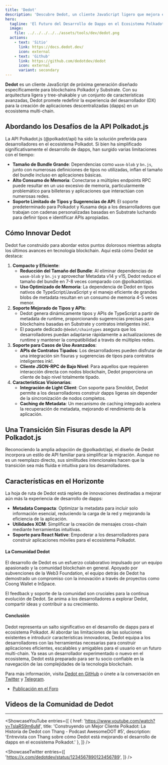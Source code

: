 ```yaml
---
title: 'Dedot'
description: 'Descubre Dedot, un cliente JavaScript ligero que mejora el desarrollo de dapps para Polkadot y blockchains basadas en Substrate.'
hero:
  tagline: 'El Futuro del Desarrollo de Dapps en el Ecosistema Polkadot.'
  image: 
    file: ../../../../../assets/tools/dev/dedot.png
  actions:
    - text: 'Sitio'
      link: https://docs.dedot.dev/
      icon: external
    - text: 'Github'
      link: https://github.com/dedotdev/dedot
      icon: external
      variant: secondary
---
```

    

**Dedot** es un cliente JavaScript de próxima generación diseñado específicamente para blockchains Polkadot y Substrate. Con su arquitectura ligera y tree-shakable y un conjunto de características avanzadas, Dedot promete redefinir la experiencia del desarrollador (DX) para la creación de aplicaciones descentralizadas (dapps) en un ecosistema multi-chain.

## Abordando los Desafíos de la API Polkadot.js
La API Polkadot.js (@polkadot/api) ha sido la solución preferida para desarrolladores en el ecosistema Polkadot. Si bien ha simplificado significativamente el desarrollo de dapps, han surgido varias limitaciones con el tiempo:

- **Tamaño de Bundle Grande**: Dependencias como `wasm-blob` y `bn.js`, junto con numerosas definiciones de tipos no utilizadas, inflan el tamaño del bundle incluso en aplicaciones básicas.
- **Alto Consumo de Memoria**: Conectarse a múltiples endpoints RPC puede resultar en un uso excesivo de memoria, particularmente problemático para billeteras y aplicaciones que interactúan con numerosas redes.
- **Soporte Limitado de Tipos y Sugerencias de API**: El soporte predeterminado para Polkadot y Kusama deja a los desarrolladores que trabajan con cadenas personalizadas basadas en Substrate luchando para definir tipos e identificar APIs apropiadas.

## Cómo Innovar Dedot
Dedot fue construido para abordar estos puntos dolorosos mientras adopta los últimos avances en tecnología blockchain. Aquí está cómo Dedot se destaca:

1. **Compacto y Eficiente**:
    - **Reducción del Tamaño del Bundle**: Al eliminar dependencias de `wasm-blob` y `bn.js` y aprovechar Metadata v14 y v15, Dedot reduce el tamaño del bundle en 7-8 veces comparado con @polkadot/api.
    - **Uso Optimizado de Memoria**: La dependencia de Dedot en tipos nativos de TypeScript/JavaScript y el manejo eficiente de grandes blobs de metadata resultan en un consumo de memoria 4-5 veces menor.
2. **Soporte Mejorado de Tipos y APIs**:
    - Dedot genera dinámicamente tipos y APIs de TypeScript a partir de metadata de runtime, proporcionando sugerencias precisas para blockchains basadas en Substrate y contratos inteligentes ink!.
    - El paquete dedicado `@dedot/chaintypes` asegura que los desarrolladores puedan adaptarse rápidamente a actualizaciones de runtime y mantener la compatibilidad a través de múltiples redes.
3. **Soporte para Casos de Uso Avanzados**:
    - **APIs de Contratos Tipados**: Los desarrolladores pueden disfrutar de una integración sin fisuras y sugerencias de tipos para contratos inteligentes ink!.
    - **Cliente JSON-RPC de Bajo Nivel**: Para aquellos que requieren interacción directa con nodos blockchain, Dedot proporciona un cliente de bajo nivel totalmente tipado.
4. **Características Visionarias**:
    - **Integración de Light Client**: Con soporte para Smoldot, Dedot permite a los desarrolladores construir dapps ligeras sin depender de la sincronización de nodos completos.
    - **Caching de Metadata**: Un mecanismo de caching integrado acelera la recuperación de metadata, mejorando el rendimiento de la aplicación.

## Una Transición Sin Fisuras desde la API Polkadot.js
Reconociendo la amplia adopción de @polkadot/api, el diseño de Dedot incorpora un estilo de API familiar para simplificar la migración. Aunque no es un reemplazo directo, sus similitudes intencionales hacen que la transición sea más fluida e intuitiva para los desarrolladores.

## Características en el Horizonte
La hoja de ruta de Dedot está repleta de innovaciones destinadas a mejorar aún más la experiencia de desarrollo de dapps:

- **Metadata Compacta**: Optimizar la metadata para incluir solo información esencial, reduciendo la carga de la red y mejorando la eficiencia de la aplicación.
- **Utilidades XCM**: Simplificar la creación de mensajes cross-chain mediante herramientas intuitivas.
- **Soporte para React Native**: Empoderar a los desarrolladores para construir aplicaciones móviles para el ecosistema Polkadot.

#### La Comunidad Dedot
El desarrollo de Dedot es un esfuerzo colaborativo impulsado por un equipo apasionado y la comunidad blockchain en general. Apoyado por subvenciones de la Web3 Foundation, el equipo detrás de Dedot ha demostrado un compromiso con la innovación a través de proyectos como Coong Wallet e InSpace.

El feedback y soporte de la comunidad son cruciales para la continua evolución de Dedot. Se anima a los desarrolladores a explorar Dedot, compartir ideas y contribuir a su crecimiento.

#### Conclusión
Dedot representa un salto significativo en el desarrollo de dapps para el ecosistema Polkadot. Al abordar las limitaciones de las soluciones existentes e introducir características innovadoras, Dedot equipa a los desarrolladores con las herramientas necesarias para construir aplicaciones eficientes, escalables y amigables para el usuario en un futuro multi-chain. Ya seas un desarrollador experimentado o nuevo en el ecosistema, Dedot está preparado para ser tu socio confiable en la navegación de las complejidades de la tecnología blockchain.

Para más información, visita [Dedot en GitHub](https://github.com/dedotdev/dedot) o únete a la conversación en [Twitter](https://twitter.com/realsinzii) y [Telegram](https://t.me/realsinzii).

- [Publicación en el Foro](https://forum.polkadot.network/t/introducing-dedot-a-delightful-javascript-client-for-polkadot-substrate-based-blockchains/8956)

## Videos de la Comunidad de Dedot
------------
<ShowcaseYouTube
  entries={[
    {
      href: 'https://www.youtube.com/watch?v=TslaRS9m6uM',
      title: 'Construyendo un Mejor Cliente Polkadot: La Historia de Dedot con Thang - Podcast AwesomeDOT #5',
      description: 'Entrevista con Thang sobre cómo Dedot está mejorando el desarrollo de dapps en el ecosistema Polkadot.'
    },
  ]} />

<ShowcaseTwitter
  entries={[
    'https://x.com/dedotdev/status/1234567890123456789',
  ]}
/>

<script async src="https://platform.twitter.com/widgets.js" charset="utf-8"></script>

